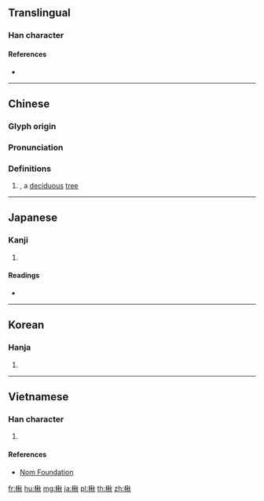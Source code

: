 {{character info/new}}
==Translingual==

===Han character===
{{Han char|rn=75|rad=木|as=09|sn=13|four=49980|canj=DHDF|ids=⿰木秋}}

====References====
* {{Han ref|kx=0542.070|dkj=15186|dj=0930.020|hdz=21251.010|uh=6978|ud=27000|bh=DDDF|bd=56799}}

----

==Chinese==
{{zh-forms}}

===Glyph origin===
{{Han etym}}

===Pronunciation===
{{zh-pron
|m=qiū
|c=cau1
|mc=y
|oc=y
|ma=
|cat=n
}}

===Definitions===
{{zh-hanzi}}

# {{taxlink|Mallotus japonicus|species|noshow=1}}, a [[deciduous]] [[tree]]

----

==Japanese==

===Kanji===
{{ja-kanji|grade=|rs=木09}}

# {{defn|lang=ja|sort=木09}}

====Readings====
* {{ja-readings|on=[[しゅう]] (shū)|kun=[[ひさぎ]] (hisagi)}}

----

==Korean==

===Hanja===
{{ko-hanja|hangeul=추|eumhun=|rv=chu|mr=ch'u|y=chwu}}

# {{defn|lang=ko|sort=木09}}

----

==Vietnamese==

===Han character===
{{vi-readings|rs=木09| hanviet = thu}}

# {{defn|lang=vi|sort=木09}}

====References====
*[http://nomfoundation.org/common/nom_details.php?codepoint=6978 Nom Foundation]

[[fr:楸]]
[[hu:楸]]
[[mg:楸]]
[[ja:楸]]
[[pl:楸]]
[[th:楸]]
[[zh:楸]]